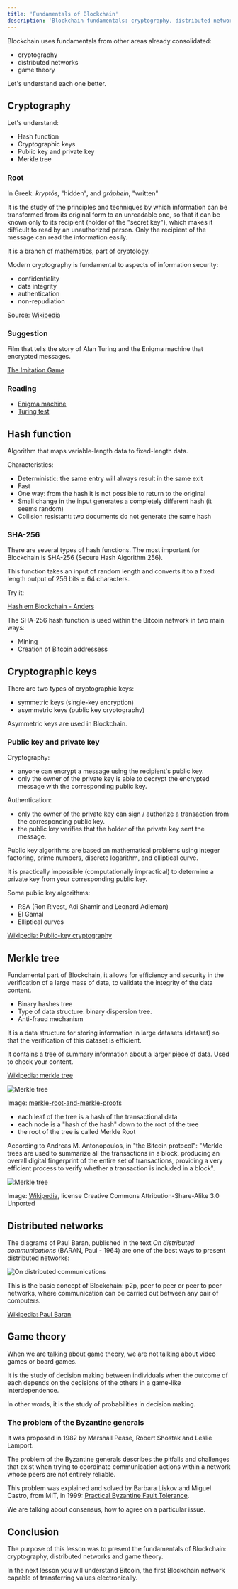 ```yaml
---
title: 'Fundamentals of Blockchain'
description: 'Blockchain fundamentals: cryptography, distributed networks and game theory'
---
```


Blockchain uses fundamentals from other areas already consolidated:

- cryptography
- distributed networks
- game theory

Let's understand each one better.

## Cryptography

Let's understand:

- Hash function
- Cryptographic keys
- Public key and private key
- Merkle tree

### Root

In Greek: *kryptós*, "hidden", and *gráphein*, "written"

It is the study of the principles and techniques by which information can be transformed from its original form to an unreadable one,
so that it can be known only to its recipient (holder of the "secret key"),
which makes it difficult to read by an unauthorized person.
Only the recipient of the message can read the information easily.

It is a branch of mathematics, part of cryptology.

Modern cryptography is fundamental to aspects of information security:
- confidentiality
- data integrity
- authentication
- non-repudiation

Source: [Wikipedia](https://en.wikipedia.org/wiki/Cryptography)

### Suggestion

Film that tells the story of Alan Turing and the Enigma machine that encrypted messages.

[The Imitation Game](https://en.wikipedia.org/wiki/The_Imitation_Game)

### Reading

- [Enigma machine](https://en.wikipedia.org/wiki/Enigma_machine)
- [Turing test](https://en.wikipedia.org/wiki/Turing_test)

## Hash function

Algorithm that maps variable-length data to fixed-length data.

Characteristics:

- Deterministic: the same entry will always result in the same exit
- Fast
- One way: from the hash it is not possible to return to the original
- Small change in the input generates a completely different hash (it seems random)
- Collision resistant: two documents do not generate the same hash

### SHA-256

There are several types of hash functions.
The most important for Blockchain is SHA-256 (Secure Hash Algorithm 256).

This function takes an input of random length and converts it to a fixed length output of 256 bits = 64 characters.

Try it:

[Hash em Blockchain - Anders](https://andersbrownworth.com/blockchain/hash)

The SHA-256 hash function is used within the Bitcoin network in two main ways:

- Mining
- Creation of Bitcoin addressess

## Cryptographic keys

There are two types of cryptographic keys:

- symmetric keys (single-key encryption)
- asymmetric keys (public key cryptography)

Asymmetric keys are used in Blockchain.

### Public key and private key

Cryptography:
- anyone can encrypt a message using the recipient's public key.
- only the owner of the private key is able to decrypt the encrypted message with the corresponding public key.

Authentication:
- only the owner of the private key can sign / authorize a transaction from the corresponding public key.
- the public key verifies that the holder of the private key sent the message.

Public key algorithms are based on mathematical problems
using integer factoring, prime numbers, discrete logarithm, and elliptical curve.

It is practically impossible (computationally impractical) to determine a private key
from your corresponding public key.

Some public key algorithms:

- RSA (Ron Rivest, Adi Shamir and Leonard Adleman)
- El Gamal
- Elliptical curves

[Wikipedia: Public-key cryptography](https://en.wikipedia.org/wiki/Public-key_cryptography)

## Merkle tree

Fundamental part of Blockchain,
it allows for efficiency and security in the verification of a large mass of data,
to validate the integrity of the data content.

- Binary hashes tree
- Type of data structure: binary dispersion tree.
- Anti-fraud mechanism

It is a data structure for storing information in large datasets (dataset) so that the verification of this dataset is efficient.

It contains a tree of summary information about a larger piece of data.
Used to check your content.

[Wikipedia: merkle tree](https://en.wikipedia.org/wiki/Merkle_tree)

![Merkle tree](/img/courses/dev/03/blockchain/image-02.png)

Image: [merkle-root-and-merkle-proofs](https://bitcoin.stackexchange.com/questions/69018/merkle-root-and-merkle-proofs)

- each leaf of the tree is a hash of the transactional data
- each node is a "hash of the hash" down to the root of the tree
- the root of the tree is called Merkle Root

According to Andreas M. Antonopoulos, in "the Bitcoin protocol":
"Merkle trees are used to summarize all the transactions in a block, 
producing an overall digital fingerprint of the entire set of transactions, 
providing a very efficient process to verify whether a transaction is included in a block".

![Merkle tree](/img/courses/dev/03/blockchain/image-03.png)

Image: [Wikipedia](https://commons.wikimedia.org/wiki/File:Bitcoin_Block_Data.png), 
license Creative Commons Attribution-Share-Alike 3.0 Unported

## Distributed networks

The diagrams of Paul Baran, published in the text *On distributed communications* (BARAN, Paul - 1964)
are one of the best ways to present distributed networks:

![On distributed communications](/img/courses/dev/03/blockchain/image-04.png)

This is the basic concept of Blockchain: p2p, peer to peer or peer to peer networks,
where communication can be carried out between any pair of computers.

[Wikipedia: Paul Baran](https://en.wikipedia.org/wiki/Paul_Baran)

## Game theory

When we are talking about game theory,
we are not talking about video games or board games.

It is the study of decision making between individuals
when the outcome of each depends on the decisions of the others
in a game-like interdependence.

In other words, it is the study of probabilities in decision making.

### The problem of the Byzantine generals

It was proposed in 1982 by Marshall Pease, Robert Shostak and Leslie Lamport.

The problem of the Byzantine generals describes the pitfalls and challenges that exist
when trying to coordinate communication actions within a network whose peers are not entirely reliable.

This problem was explained and solved by Barbara Liskov and Miguel Castro, from MIT, in 1999:
[Practical Byzantine Fault Tolerance](http://pmg.csail.mit.edu/papers/osdi99.pdf).

We are talking about consensus, how to agree on a particular issue.

## Conclusion

The purpose of this lesson was to present the fundamentals of Blockchain: cryptography, distributed networks and game theory.

In the next lesson you will understand Bitcoin, the first Blockchain network capable of transferring values electronically.
